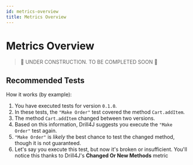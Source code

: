 ```yaml
---
id: metrics-overview
title: Metrics Overview
---
```


# Metrics Overview


> 🚧 UNDER CONSTRUCTION. TO BE COMPLETED SOON 🚧

## Recommended Tests

How it works (by example):
1. You have executed tests for version `0.1.0`.
2. In these tests, the `"Make Order"` test covered the method `Cart.addItem`.
3. The method `Cart.addItem` changed between two versions.
4. Based on this information, Drill4J suggests you execute the `"Make Order"` test again.
5. `"Make Order"` is _likely_ the best chance to test the changed method, though it is not guaranteed.
6. Let's say you execute this test, but now it's broken or insufficient. You'll notice this thanks to Drill4J's __Changed Or New Methods__ metric
